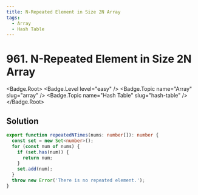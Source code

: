 ```yaml
---
title: N-Repeated Element in Size 2N Array
tags:
  - Array
  - Hash Table
---
```


# 961. N-Repeated Element in Size 2N Array

<Badge.Root>
  <Badge.Level level="easy" />
  <Badge.Topic name="Array" slug="array" />
  <Badge.Topic name="Hash Table" slug="hash-table" />
</Badge.Root>

## Solution

```typescript filename="solution.ts" copy
export function repeatedNTimes(nums: number[]): number {
  const set = new Set<number>();
  for (const num of nums) {
    if (set.has(num)) {
      return num;
    }
    set.add(num);
  }
  throw new Error('There is no repeated element.');
}
```

<ProblemLink
  codingSite="leetcode"
  href="https://leetcode.com/problems/n-repeated-element-in-size-2n-array"
  title="N-Repeated Element in Size 2N Array"
/>
